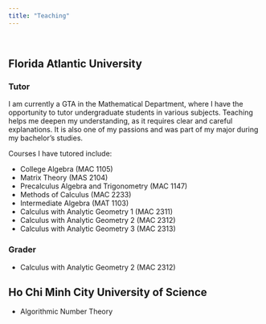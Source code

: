 ```yaml
---
title: "Teaching"
---
```

<br>

## Florida Atlantic University

### Tutor

I am currently a GTA in the Mathematical Department, where I have the opportunity to tutor undergraduate students in various subjects. Teaching helps me deepen my understanding, as it requires clear and careful explanations. It is also one of my passions and was part of my major during my bachelor’s studies.

Courses I have tutored include:

- College Algebra (MAC 1105)
- Matrix Theory (MAS 2104)
- Precalculus Algebra and Trigonometry (MAC 1147)
- Methods of Calculus (MAC 2233)
- Intermediate Algebra (MAT 1103)
- Calculus with Analytic Geometry 1 (MAC 2311)
- Calculus with Analytic Geometry 2 (MAC 2312)
- Calculus with Analytic Geometry 3 (MAC 2313)

### Grader
- Calculus with Analytic Geometry 2 (MAC 2312)


## Ho Chi Minh City University of Science
 - Algorithmic Number Theory